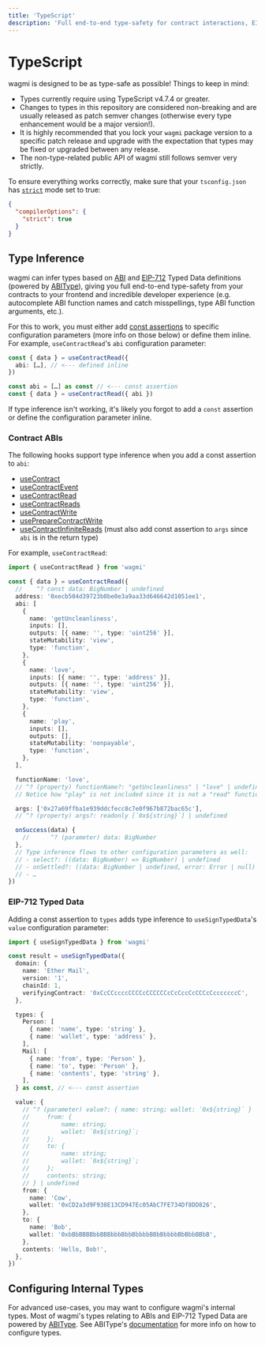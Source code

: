 ```yaml
---
title: 'TypeScript'
description: 'Full end-to-end type-safety for contract interactions, EIP-712 typed data, and more!'
---
```


# TypeScript

wagmi is designed to be as type-safe as possible! Things to keep in mind:

- Types currently require using TypeScript v4.7.4 or greater.
- Changes to types in this repository are considered non-breaking and are usually released as patch semver changes (otherwise every type enhancement would be a major version!).
- It is highly recommended that you lock your `wagmi` package version to a specific patch release and upgrade with the expectation that types may be fixed or upgraded between any release.
- The non-type-related public API of wagmi still follows semver very strictly.

To ensure everything works correctly, make sure that your `tsconfig.json` has [`strict`](https://www.typescriptlang.org/tsconfig#strict) mode set to true:

```json filename="tsconfig.json"
{
  "compilerOptions": {
    "strict": true
  }
}
```

## Type Inference

wagmi can infer types based on [ABI](https://docs.soliditylang.org/en/v0.8.15/abi-spec.html#json) and [EIP-712](https://eips.ethereum.org/EIPS/eip-712) Typed Data definitions (powered by [ABIType](https://github.com/wagmi-dev/abitype)), giving you full end-to-end type-safety from your contracts to your frontend and incredible developer experience (e.g. autocomplete ABI function names and catch misspellings, type ABI function arguments, etc.).

For this to work, you must either add [const assertions](https://www.typescriptlang.org/docs/handbook/release-notes/typescript-3-4.html#const-assertions) to specific configuration parameters (more info on those below) or define them inline. For example, `useContractRead`'s `abi` configuration parameter:

```ts
const { data } = useContractRead({
  abi: […], // <--- defined inline
})
```

```ts
const abi = […] as const // <--- const assertion
const { data } = useContractRead({ abi })
```

If type inference isn't working, it's likely you forgot to add a `const` assertion or define the configuration parameter inline.

### Contract ABIs

The following hooks support type inference when you add a const assertion to `abi`:

- [useContract](/docs/hooks/useContract)
- [useContractEvent](/docs/hooks/useContractEvent)
- [useContractRead](/docs/hooks/useContractRead)
- [useContractReads](/docs/hooks/useContractReads)
- [useContractWrite](/docs/hooks/useContractWrite)
- [usePrepareContractWrite](/docs/hooks/usePrepareContractWrite)
- [useContractInfiniteReads](/docs/hooks/useContractInfiniteReads) (must also add const assertion to `args` since `abi` is in the return type)

For example, `useContractRead`:

```ts
import { useContractRead } from 'wagmi'

const { data } = useContractRead({
  //    ^? const data: BigNumber | undefined
  address: '0xecb504d39723b0be0e3a9aa33d646642d1051ee1',
  abi: [
    {
      name: 'getUncleanliness',
      inputs: [],
      outputs: [{ name: '', type: 'uint256' }],
      stateMutability: 'view',
      type: 'function',
    },
    {
      name: 'love',
      inputs: [{ name: '', type: 'address' }],
      outputs: [{ name: '', type: 'uint256' }],
      stateMutability: 'view',
      type: 'function',
    },
    {
      name: 'play',
      inputs: [],
      outputs: [],
      stateMutability: 'nonpayable',
      type: 'function',
    },
  ],

  functionName: 'love',
  // ^? (property) functionName?: "getUncleanliness" | "love" | undefined
  // Notice how "play" is not included since it is not a "read" function

  args: ['0x27a69ffba1e939ddcfecc8c7e0f967b872bac65c'],
  // ^? (property) args?: readonly [`0x${string}`] | undefined

  onSuccess(data) {
    //      ^? (parameter) data: BigNumber
  },
  // Type inference flows to other configuration parameters as well:
  // - select?: ((data: BigNumber) => BigNumber) | undefined
  // - onSettled?: ((data: BigNumber | undefined, error: Error | null) => void) | undefined
  // - …
})
```

### EIP-712 Typed Data

Adding a const assertion to `types` adds type inference to `useSignTypedData`'s `value` configuration parameter:

```ts
import { useSignTypedData } from 'wagmi'

const result = useSignTypedData({
  domain: {
    name: 'Ether Mail',
    version: '1',
    chainId: 1,
    verifyingContract: '0xCcCCccccCCCCcCCCCCCcCcCccCcCCCcCcccccccC',
  },

  types: {
    Person: [
      { name: 'name', type: 'string' },
      { name: 'wallet', type: 'address' },
    ],
    Mail: [
      { name: 'from', type: 'Person' },
      { name: 'to', type: 'Person' },
      { name: 'contents', type: 'string' },
    ],
  } as const, // <--- const assertion

  value: {
    // ^? (parameter) value?: { name: string; wallet: `0x${string}` } | {
    //     from: {
    //         name: string;
    //         wallet: `0x${string}`;
    //     };
    //     to: {
    //         name: string;
    //         wallet: `0x${string}`;
    //     };
    //     contents: string;
    // } | undefined
    from: {
      name: 'Cow',
      wallet: '0xCD2a3d9F938E13CD947Ec05AbC7FE734Df8DD826',
    },
    to: {
      name: 'Bob',
      wallet: '0xbBbBBBBbbBBBbbbBbbBbbbbBBbBbbbbBbBbbBBbB',
    },
    contents: 'Hello, Bob!',
  },
})
```

## Configuring Internal Types

For advanced use-cases, you may want to configure wagmi's internal types. Most of wagmi's types relating to ABIs and EIP-712 Typed Data are powered by [ABIType](https://github.com/wagmi-dev/abitype). See ABIType's [documentation](https://github.com/wagmi-dev/abitype#configuration) for more info on how to configure types.
